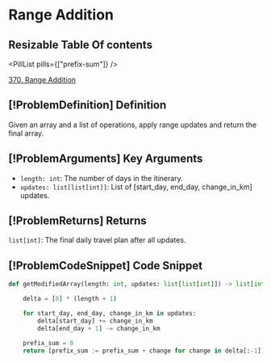 # Range Addition

## Resizable Table Of contents

<DifficultyBadge difficulty="medium" />

<PillList pills={["prefix-sum"]} />

[370. Range Addition](https://leetcode.com/problems/range-addition)

## [!ProblemDefinition] Definition

Given an array and a list of operations, apply range updates and return the final array.

## [!ProblemArguments] Key Arguments

- `length: int`: The number of days in the itinerary.
- `updates: list[list[int]]`: List of [start_day, end_day, change_in_km] updates.

## [!ProblemReturns] Returns

`list[int]`: The final daily travel plan after all updates.

## [!ProblemCodeSnippet] Code Snippet

```python meta="source=problems/370-range-addition/solution.py"
def getModifiedArray(length: int, updates: list[list[int]]) -> list[int]:

    delta = [0] * (length + 1)

    for start_day, end_day, change_in_km in updates:
        delta[start_day] += change_in_km
        delta[end_day + 1] -= change_in_km

    prefix_sum = 0
    return [prefix_sum := prefix_sum + change for change in delta[:-1]]
```

